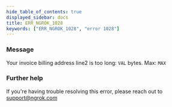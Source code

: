 ```yaml
---
hide_table_of_contents: true
displayed_sidebar: docs
title: ERR_NGROK_1028
keywords: ["ERR_NGROK_1028", "error 1028"]
---
```


### Message

Your invoice billing address line2 is too long: `VAL` bytes. Max: `MAX`

### Further help

If you're having trouble resolving this error, please reach out to [support@ngrok.com](mailto:support@ngrok.com?subject=Help%20with%20ERR_NGROK_1028)
